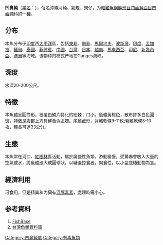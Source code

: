 {{Speciesbox
| name = 凹鼻鲀
| status = NE
| status_system = IUCN3.1
| image =Tetrodon patoca Achilles 182.jpg  
| genus = Chelonodon
| species = 凹鼻鲀 ''C. patoca''
| authority = [[弗朗西斯·布坎南-漢密爾頓|Hamilton]], 1822
| synonyms = *''Cheilichthys kappa ,Bleeker, 1852''
*''Chelondon patoca,Hamilton, 1822''
*''Chelonodon kappa,Bleeker, 1852''
*''Leiodon patoca,Hamilton, 1822''
*''Tetraodon kappa,Bleeker, 1852''
*''Tetraodon patoca,Hamilton, 1822''
*''Tetrodon dissutidens,Cantor, 1849''
*''Tetrodon patoca,Hamilton, 1822''
}}

'''凹鼻鲀'''（[[学名|学名]]：{{lang|la|''Chelonodon patoca''}}），俗名沖繩河魨、氣規、規仔，为[[輻鰭魚綱|輻鰭魚綱]][[魨形目|魨形目]][[四齒魨亞目|四齒魨亞目]][[四齒鲀科|四齒鲀科]]的一[[種|種]]。
==分布==
本魚分布于[[印度|印度]]西[[太平洋|太平洋]]區，包括[[東非|東非]]、[[南非|南非]]、[[馬爾地夫|馬爾地夫]]、[[波斯灣|波斯灣]]、[[印度|印度]]、[[孟加拉|孟加拉]]、[[緬甸|緬甸]]、[[泰國|泰國]]、[[菲律賓|菲律賓]]、[[中國|中國]]、[[台灣|台灣]]、[[日本|日本]]、[[越南|越南]]、[[馬來西亞|馬來西亞]]、[[印尼|印尼]]、[[新幾內亞|新幾內亞]]、[[澳洲|澳洲]]等海域。该物种的模式产地在Ganges海峡。
==深度==
水深20-200公尺。
==特徵==
本魚體呈圓筒形，被覆由鱗片特化的細棘；口小。魚體黃棕色，散布許多白色圓斑，特徵是腹部上方具鮮黃色區塊。尾鰭截形，背鰭軟條9-11枚;臀鰭軟條8-10枚，體長可達33公分。
==生態==
本魚常在河口、[[紅樹林|紅樹林]]區活動，屬於廣鹽性魚類。游動緩慢，受驚嚇會吸入大量的空氣或水，將魚體漲大成圓球狀，以嚇退掠食者。肉食性，以小型底棲動物為食。
==經濟利用==
可食用，但是精巢和內臟有[[河豚毒素|河豚毒素]]，處理時需小心。
== 参考資料 ==
#[https://web.archive.org/web/20131126121555/http://fishbase.sinica.edu.tw/ FishBase]
#[http://fishdb.sinica.edu.tw/ 台灣魚類資料庫]{{Wayback|url=http://fishdb.sinica.edu.tw/ |date=20160304193340 }}
{{Wikispecies|Chelonodon patoca}}
{{Taxonbar|from=Q2797443}}

[[Category:凹鼻魨屬|Category:凹鼻魨屬]]
[[Category:有毒魚類|Category:有毒魚類]]